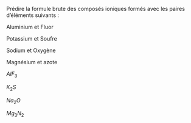 :::::: {.Exercise data-latex=""}

Prédire la formule brute des composés ioniques formés avec les paires d'éléments suivants :

::: {.multicols data-latex="{4}"}

Aluminium et Fluor

Potassium et Soufre

Sodium et Oxygène

Magnésium et azote

:::

\vspace{\stretch{1}}

::::::

:::::: {.Answer data-latex=""}

::: {.multicols data-latex="{4}"}

$AlF_3$

$K_2S$

$Na_2O$

$Mg_3N_2$

:::

::::::

